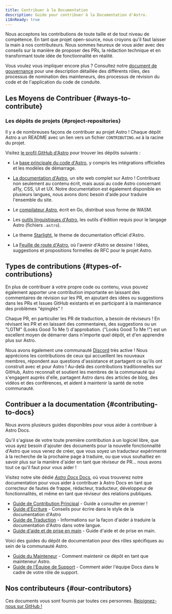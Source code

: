 ```yaml
---
title: Contribuer à la Documentation
description: Guide pour contribuer à la Documentation d'Astro.
i18nReady: true
---
```


Nous acceptons les contributions de toute taille et de tout niveau de compétence. En tant que projet open-source, nous croyons qu'il faut laisser la main à nos contributeurs. Nous sommes heureux de vous aider avec des conseils sur la manière de proposer des PRs, la rédaction technique et en transformant toute idée de fonctionnalité en réalité. 

Vous voulez vous impliquer encore plus ? Consultez notre [document de gouvernance](https://github.com/withastro/.github/blob/main/GOVERNANCE.md) pour une description détaillée des différents rôles, des processus de nomination des mainteneurs, des processus de révision du code et de l'application du code de conduite.

## Les Moyens de Contribuer \{#ways-to-contribute\}

### Les dépôts de projets \{#project-repositories\}

Il y a de nombreuses façons de contribuer au projet Astro ! Chaque dépôt Astro a un README avec un lien vers un fichier `CONTRIBUTING.md` à la racine du projet.

Visitez [le profil GitHub d'Astro](https://github.com/withastro) pour trouver les dépôts suivants :

- La [base principale du code d'Astro](https://github.com/withastro/astro), y compris les intégrations officielles et les modèles de démarrage.

- [La documentation d'Astro](https://github.com/withastro/docs), un site web complet sur Astro ! Contribuez non seulement au contenu écrit, mais aussi au code Astro concernant a11y, CSS, UI et UX. Notre documentation est également disponible en plusieurs langues, nous avons donc besoin d'aide pour traduire l'ensemble du site.

- Le [compilateur Astro](https://github.com/withastro/compiler), écrit en Go, distribué sous forme de WASM.

- Les [outils linguistiques d'Astro](https://github.com/withastro/language-tools), les outils d'édition requis pour le langage Astro (fichiers `.astro`).

- Le theme [Starlight](https://github.com/withastro/starlight), le theme de documentation officiel d'Astro.

- La [Feuille de route d'Astro](https://github.com/withastro/roadmap), où l'avenir d'Astro se dessine ! Idées, suggestions et propositions formelles de RFC pour le projet Astro.

## Types de contributions \{#types-of-contributions\}

En plus de contribuer à votre propre code ou contenu, vous pouvez également apporter une contribution importante en laissant des commentaires de révision sur les PR, en ajoutant des idées ou suggestions dans les PRs et Issues GitHub existants et en participant à la maintenance des problèmes "épinglés" ! 

Chaque PR, en particulier les PR de traduction, a besoin de réviseurs ! En révisant les PR et en laissant des commentaires, des suggestions ou un "LGTM" (Looks Good To Me !) d'approbation. ("Looks Good To Me !") est un excellent moyen de démarrer dans n'importe quel dépôt, et d'en apprendre plus sur Astro.

Nous avons également une communauté [Discord](https://astro.build/chat) très active ! Nous apprécions les contributions de ceux qui accueillent les nouveaux membres, répondent aux questions d'assistance et partagent ce qu'ils ont construit avec et pour Astro ! Au-delà des contributions traditionnelles sur GitHub, Astro reconnaît et soutient les membres de la communauté qui s'engagent auprès d'elle, partagent Astro dans des articles de blog, des vidéos et des conférences, et aident à maintenir la santé de notre communauté.

## Contribuer a la documentation \{#contributing-to-docs\}

Nous avons plusieurs guides disponibles pour vous aider à contribuer à Astro Docs.

Qu'il s'agisse de votre toute première contribution à un logiciel libre, que vous ayez besoin d'ajouter des documents pour la nouvelle fonctionnalité d'Astro que vous venez de créer, que vous soyez un traducteur expérimenté à la recherche de la prochaine page à traduire, ou que vous souhaitiez en savoir plus sur la manière d'aider en tant que réviseur de PR... nous avons tout ce qu'il faut pour vous aider ! 

Visitez notre site dédié [*Astro Docs* Docs](https://contribute.docs.astro.build), où vous trouverez notre documentation pour vous aider à contribuer à Astro Docs en tant que correcteur de fautes de frappe, rédacteur, traducteur, développeur de fonctionnalités, et même en tant que réviseur des relations publiques.

- [Guide de Contribution Principal](https://github.com/withastro/docs/blob/main/CONTRIBUTING.md) - Guide a consulter en premier !
- [Guide d'Écriture](https://contribute.docs.astro.build/guides/writing-style/) - Conseils pour écrire dans le style de la documentation d'Astro
- [Guide de Traduction](https://contribute.docs.astro.build/guides/i18n/) - Informations sur la façon d'aider à traduire la documentation d'Astro dans votre langue.
- [Guide d'aide et de prise en main](https://contribute.docs.astro.build/guides/recipe-writing/) - Guide d'aide et de prise en main.

Voici des guides du dépôt de documentation pour des rôles spécifiques au sein de la communauté Astro.
- [Guide du Mainteneur](https://contribute.docs.astro.build/roles/maintainers/) - Comment maintenir ce dépôt en tant que mainteneur Astro.
- [Guide de l'Équipe de Support](https://contribute.docs.astro.build/roles/support-squad/) - Comment aider l'équipe Docs dans le cadre de votre rôle de support.

## Nos contributeurs \{#our-contributors\}

Ces documents vous sont fournis par toutes ces personnes. [Rejoignez-nous sur GitHub !](https://github.com/withastro/docs)

<ContributorList githubRepo="withastro/docs" />
